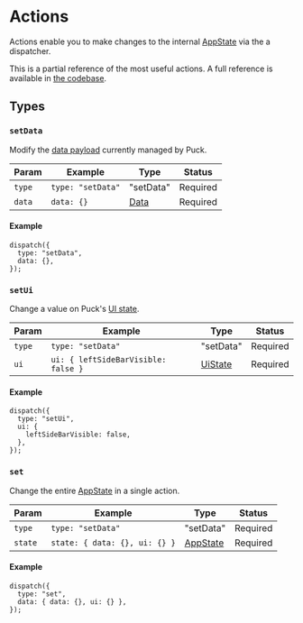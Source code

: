 # Actions

Actions enable you to make changes to the internal [AppState](/docs/api-reference/app-state) via the a dispatcher.

This is a partial reference of the most useful actions. A full reference is available in [the codebase](https://github.com/measuredco/puck/blob/main/packages/core/reducer/actions.tsx).

## Types

### `setData`

Modify the [data payload](/docs/api-reference/data) currently managed by Puck.

| Param  | Example           | Type                             | Status   |
| ------ | ----------------- | -------------------------------- | -------- |
| `type` | `type: "setData"` | "setData"                        | Required |
| `data` | `data: {}`        | [Data](/docs/api-reference/data) | Required |

#### Example

```tsx
dispatch({
  type: "setData",
  data: {},
});
```

### `setUi`

Change a value on Puck's [UI state](/docs/api-reference/app-state#ui).

| Param  | Example                             | Type                                         | Status   |
| ------ | ----------------------------------- | -------------------------------------------- | -------- |
| `type` | `type: "setData"`                   | "setData"                                    | Required |
| `ui`   | `ui: { leftSideBarVisible: false }` | [UiState](/docs/api-reference/app-state/#ui) | Required |

#### Example

```tsx
dispatch({
  type: "setUi",
  ui: {
    leftSideBarVisible: false,
  },
});
```

### `set`

Change the entire [AppState](/docs/api-reference/app-state) in a single action.

| Param   | Example                       | Type                                      | Status   |
| ------- | ----------------------------- | ----------------------------------------- | -------- |
| `type`  | `type: "setData"`             | "setData"                                 | Required |
| `state` | `state: { data: {}, ui: {} }` | [AppState](/docs/api-reference/app-state) | Required |

#### Example

```tsx
dispatch({
  type: "set",
  data: { data: {}, ui: {} },
});
```
